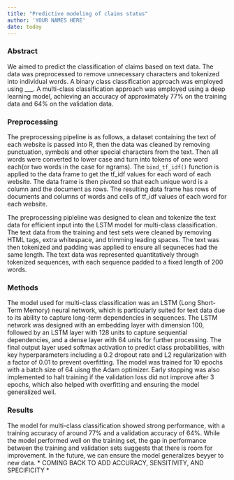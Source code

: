 ```yaml
---
title: "Predictive modeling of claims status"
author: 'YOUR NAMES HERE'
date: today
---
```


### Abstract

We aimed to predict the classification of claims based on text data. The data was preprocessed to remove unnecessary characters and tokenized into individual words. A binary class classification approach was employed using ___. A multi-class classification approach was employed using a deep learning model, achieving an accuracy of approximately 77% on the training data and 64% on the validation data.

### Preprocessing

The preprocessing pipeline is as follows, a dataset containing the text of each website is passed into R, then the data was cleaned by removing punctuation, symbols and other special characters from the text. Then all words were converted to lower case and turn into tokens of one word each(or two words in the case for ngrams). The `bind_tf_idf()` function is applied to the data frame to get the tf_idf values for each word of each website. The data frame is then pivoted so that each unique word is a column and the document as rows. The resulting data frame has rows of documents and columns of words and cells of tf_idf values of each word for each website.

The preprocessing pipleline was designed to clean and tokenize the text data for efficient input into the LSTM model for multi-class classification. The text data from the training and test sets were cleaned by removing HTML tags, extra whitespace, and trimming leading spaces. The text was then tokenized and padding was applied to ensure all sequneces had the same length. The text data was represented quantitatively through tokenized sequences, with each sequence padded to a fixed length of 200 words.

### Methods

The model used for multi-class classification was an LSTM (Long Short-Term Memory) neural network, which is particularly suited for text data due to its ability to capture long-term dependencies in sequences. The LSTM network was designed with an embedding layer with dimension 100, followed by an LSTM layer with 128 units to capture sequential dependencies, and a dense layer with 64 units for further processing. The final output layer used softmax activation to predict class probabilities, with key hyperparameters including a 0.2 dropout rate and L2 regularization with a factor of 0.01 to prevent overfitting. The model was trained for 10 epochs with a batch size of 64 uisng the Adam optimizer. Early stopping was also implemented to halt training if the validation loss did not improve after 3 epochs, which also helped with overfitting and ensuring the model generalized well.

### Results

The model for multi-class classification showed strong performance, with a training accuracy of around 77% and a validation accuracy of 64%. While the model performed well on the training set, the gap in performance between the training and validation sets suggests that there is room for improvement. In the future, we can ensure the model generalizes beyyer to new data. * COMING BACK TO ADD ACCURACY, SENSITIVITY, AND SPECIFICITY *

[^1]: Read [this article](https://yardstick.tidymodels.org/articles/multiclass.html) on multiclass averaging.
